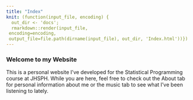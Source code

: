 ```yaml
---
title: "Index"
knit: (function(input_file, encoding) {
  out_dir <- 'docs';
  rmarkdown::render(input_file,
 encoding=encoding,
 output_file=file.path(dirname(input_file), out_dir, 'Index.html'))})
---
```


### Welcome to my Website
This is a personal website I've developed for the Statistical Programming course at JHSPH. While you are here, feel free to check out the About tab for personal information about me or the music tab to see what I've been listening to lately.

